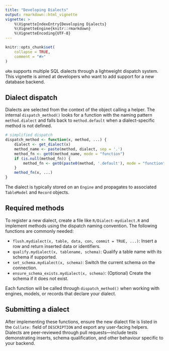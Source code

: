 ```yaml
---
title: "Developing Dialects"
output: rmarkdown::html_vignette
vignette: >
    %\VignetteIndexEntry{Developing Dialects}
    %\VignetteEngine{knitr::rmarkdown}
    %\VignetteEncoding{UTF-8}
---
```


```r
knitr::opts_chunk$set(
    collapse = TRUE,
    comment = "#>"
)
```

`oRm` supports multiple SQL dialects through a lightweight dispatch system. This vignette is aimed at developers who want to add support for a new database backend.

## Dialect dispatch

Dialects are selected from the context of the object calling a helper. The internal `dispatch_method()` looks for a function with the naming pattern `method.dialect` and falls back to `method.default` when a dialect-specific method is not defined.

```r
# simplified dispatch
dispatch_method <- function(x, method, ...) {
    dialect <- get_dialect(x)
    method_name <- paste(method, dialect, sep = '.')
    method_fn <- get0(method_name, mode = "function")
    if (is.null(method_fn)) {
        method_fn <- get0(paste0(method, '.default'), mode = "function")
    }
    method_fn(x, ...)
}
```

The dialect is typically stored on an `Engine` and propagates to associated `TableModel` and `Record` objects.

## Required methods

To register a new dialect, create a file like `R/Dialect-mydialect.R` and implement methods using the dispatch naming convention. The following functions are commonly needed:

- `flush.mydialect(x, table, data, con, commit = TRUE, ...)`: Insert a row and return inserted data or identifiers.
- `qualify.mydialect(x, tablename, schema)`: Qualify a table name with its schema if supported.
- `set_schema.mydialect(x, schema)`: Switch the current schema on the connection.
- `ensure_schema_exists.mydialect(x, schema)`: (Optional) Create the schema if it does not exist.

Each function will be called through `dispatch_method()` when working with engines, models, or records that declare your dialect.

## Submitting a dialect

After implementing these functions, ensure the new dialect file is listed in the `Collate:` field of `DESCRIPTION` and export any user-facing helpers. Dialects are peer-reviewed through pull requests—include tests demonstrating inserts, schema qualification, and other behaviour specific to your backend.

